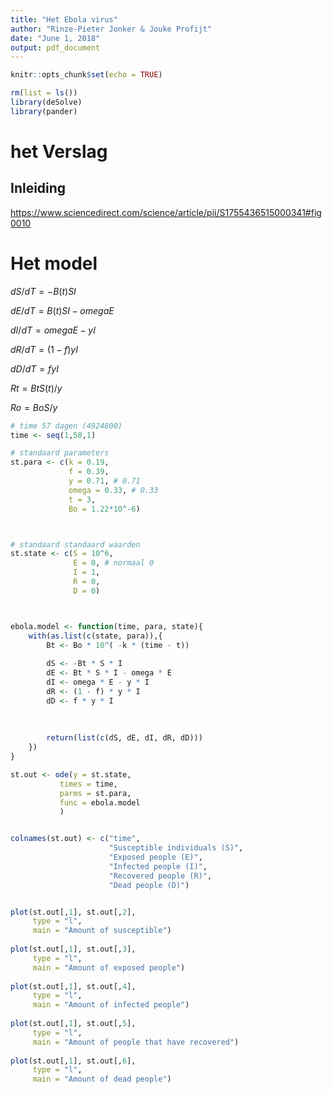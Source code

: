 ```yaml
---
title: "Het Ebola virus"
author: "Rinze-Pieter Jonker & Jouke Profijt"
date: "June 1, 2018"
output: pdf_document
---
```


```r
knitr::opts_chunk$set(echo = TRUE)
```

```r
rm(list = ls())
library(deSolve)
library(pander)
```

\pagebreak

\tableofcontents

\pagebreak

# het Verslag

## Inleiding




[https://www.sciencedirect.com/science/article/pii/S1755436515000341#fig0010](het verslag zelf)

# Het model

$dS/dT = -B(t)SI$

$dE/dT = B(t)SI - omegaE$

$dI/dT = omegaE - yI$

$dR/dT = (1-f)yI$

$dD/dT = fyI$

$Rt = BtS(t)/y$

$Ro = BoS/y$

```r
# time 57 dagen (4924800)
time <- seq(1,58,1)

# standaard parameters
st.para <- c(k = 0.19,
             f = 0.39,
             y = 0.71, # 0.71
             omega = 0.33, # 0.33
             t = 3,
             Bo = 1.22*10^-6)



# standaard standaard waarden
st.state <- c(S = 10^6,
              E = 0, # normaal 0
              I = 1,
              R = 0,
              D = 0)



ebola.model <- function(time, para, state){
    with(as.list(c(state, para)),{
        Bt <- Bo * 10^( -k * (time - t))
        
        dS <- -Bt * S * I 
        dE <- Bt * S * I - omega * E
        dI <- omega * E - y * I
        dR <- (1 - f) * y * I
        dD <- f * y * I
        
        
        
        return(list(c(dS, dE, dI, dR, dD)))
    })
}

st.out <- ode(y = st.state,
           times = time,
           parms = st.para,
           func = ebola.model
           )


colnames(st.out) <- c("time",
                      "Susceptible individuals (S)",
                      "Exposed people (E)", 
                      "Infected people (I)",
                      "Recovered people (R)",
                      "Dead people (D)")


plot(st.out[,1], st.out[,2],
     type = "l",
     main = "Amount of susceptible")
    
plot(st.out[,1], st.out[,3],
     type = "l",
     main = "Amount of exposed people")
    
plot(st.out[,1], st.out[,4],
     type = "l",
     main = "Amount of infected people")
    
plot(st.out[,1], st.out[,5],
     type = "l",
     main = "Amount of people that have recovered")
    
plot(st.out[,1], st.out[,6],
     type = "l",
     main = "Amount of dead people")

```
